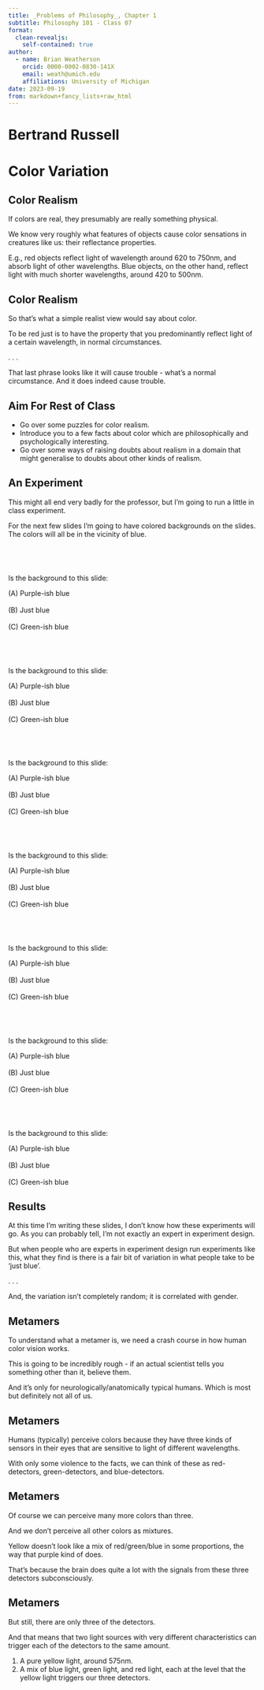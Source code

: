 ```yaml
---
title: _Problems of Philosophy_, Chapter 1
subtitle: Philosophy 101 - Class 07
format:
  clean-revealjs:
    self-contained: true
author:
  - name: Brian Weatherson
    orcid: 0000-0002-0830-141X
    email: weath@umich.edu
    affiliations: University of Michigan
date: 2023-09-19
from: markdown+fancy_lists+raw_html
---
```


# Bertrand Russell {background-color="#40666e"}

# Color Variation

## Color Realism

If colors are real, they presumably are really something physical.

We know very roughly what features of objects cause color sensations in creatures like us: their reflectance properties.

E.g., red objects reflect light of wavelength around 620 to 750nm, and absorb light of other wavelengths. Blue objects, on the other hand, reflect light with much shorter wavelengths, around 420 to 500nm.

## Color Realism

So that's what a simple realist view would say about color.

To be red just is to have the property that you predominantly reflect light of a certain wavelength, in normal circumstances.

. . .

That last phrase looks like it will cause trouble - what's a normal circumstance. And it does indeed cause trouble.

## Aim For Rest of Class

- Go over some puzzles for color realism.
- Introduce you to a few facts about color which are philosophically and psychologically interesting.
- Go over some ways of raising doubts about realism in a domain that might generalise to doubts about other kinds of realism.

## An Experiment

This might all end very badly for the professor, but I'm going to run a little in class experiment.

For the next few slides I'm going to have colored backgrounds on the slides. The colors will all be in the vicinity of blue.

## &nbsp; {background-color="#0000FF"}

Is the background to this slide:

| (A) Purple-ish blue
| 
| (B) Just blue
| 
| (C) Green-ish blue

## &nbsp; {background-color="#008888"}

Is the background to this slide:

| (A) Purple-ish blue
| 
| (B) Just blue
| 
| (C) Green-ish blue

## &nbsp; {background-color="#4400BB"}

Is the background to this slide:

| (A) Purple-ish blue
| 
| (B) Just blue
| 
| (C) Green-ish blue

## &nbsp; {background-color="#001FE0"}

Is the background to this slide:

| (A) Purple-ish blue
| 
| (B) Just blue
| 
| (C) Green-ish blue

## &nbsp; {background-color="#0F00F0"}

Is the background to this slide:

| (A) Purple-ish blue
| 
| (B) Just blue
| 
| (C) Green-ish blue

## &nbsp; {background-color="#0050BF"}

Is the background to this slide:

| (A) Purple-ish blue
| 
| (B) Just blue
| 
| (C) Green-ish blue

## &nbsp; {background-color="#3000CF"}

Is the background to this slide:

| (A) Purple-ish blue
| 
| (B) Just blue
| 
| (C) Green-ish blue

## Results

At this time I'm writing these slides, I don't know how these experiments will go. As you can probably tell, I'm not exactly an expert in experiment design.

But when people who are experts in experiment design run experiments like this, what they find is there is a fair bit of variation in what people take to be 'just blue'.

. . .

And, the variation isn't completely random; it is correlated with gender.

## Metamers

To understand what a metamer is, we need a crash course in how human color vision works.

This is going to be incredibly rough - if an actual scientist tells you something other than it, believe them.

And it's only for neurologically/anatomically typical humans. Which is most but definitely not all of us.

## Metamers

Humans (typically) perceive colors because they have three kinds of sensors in their eyes that are sensitive to light of different wavelengths.

With only some violence to the facts, we can think of these as red-detectors, green-detectors, and blue-detectors.

## Metamers

Of course we can perceive many more colors than three. 

And we don't perceive all other colors as mixtures.

Yellow doesn't look like a mix of red/green/blue in some proportions, the way that purple kind of does.

That's because the brain does quite a lot with the signals from these three detectors subconsciously.

## Metamers

But still, there are only three of the detectors.

And that means that two light sources with very different characteristics can trigger each of the detectors to the same amount.

1. A pure yellow light, around 575nm.
2. A mix of blue light, green light, and red light, each at the level that the yellow light triggers our three detectors.